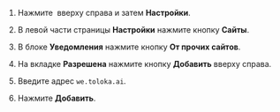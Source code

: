 1. Нажмите <img src="https://tlkfrontprod.azureedge.net/portal-production/static/uploaded/images/1677847612879/1677847612879_original_svg.svg" alt="" /> вверху справа и затем **Настройки**.

1. В левой части страницы **Настройки** нажмите кнопку **Сайты**.

1. В блоке **Уведомления** нажмите кнопку **От прочих сайтов**.

1. На вкладке **Разрешена** нажмите кнопку **Добавить** вверху справа.

1. Введите адрес `we.toloka.ai`.

1. Нажмите **Добавить**.
